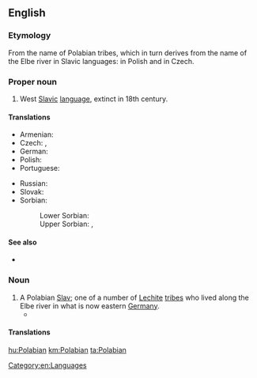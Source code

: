 ==English==
{{wikipedia|Polabian language}}

===Etymology===
From the name of Polabian tribes, which in turn derives from the name of the Elbe river in Slavic languages: {{m|pl|Łaba}} in Polish and {{m|cs|Labe}} in Czech.

===Proper noun===
{{en-proper noun}}

# West [[Slavic]] [[language]], extinct in 18th century.

====Translations====
{{trans-top|West Slavic language}}
* Armenian: {{t+|hy|պոլաբերեն}}
* Czech: {{t|cs|polabština|f}}, {{t|cs|drevjanština|f}}
* German: {{t+|de|Polabisch|n}}
* Polish: {{qualifier|język}} {{t|pl|połabski|m}}
* Portuguese: {{t+|pt|polábio|m}}
{{trans-mid}}
* Russian: {{t+|ru|пола́бский|m}} {{qualifier|язы́к}}
* Slovak: {{t|sk|polabčina|f}}
* Sorbian:
*: Lower Sorbian: {{t|dsb|połobšćina|f}}
*: Upper Sorbian: {{t+|hsb|połobšćina|f}}, {{t|hsb|połobska rěč|f}}
{{trans-bottom}}

====See also====
* {{langcat|pox}}

===Noun===
{{en-noun}}

# A Polabian [[Slav]]; one of a number of [[Lechite]] [[tribe]]s who lived along the Elbe river in what is now eastern [[Germany]].
#* {{seecites|lang=en}}

====Translations====
{{trans-top|Polabian Slav}}
{{trans-mid}}
{{trans-bottom}}

[[Category:en:Languages]]

[[hu:Polabian]]
[[km:Polabian]]
[[ta:Polabian]]